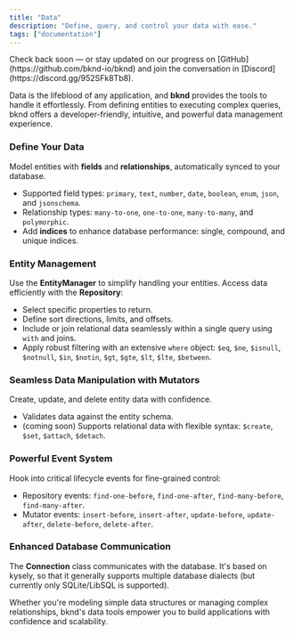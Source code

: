 ```yaml
---
title: "Data"
description: "Define, query, and control your data with ease."
tags: ["documentation"]
---
```


<Callout type="info" title="The documentation is currently a work in progress">
  Check back soon — or stay updated on our progress on
  [GitHub](https://github.com/bknd-io/bknd) and join the conversation in
  [Discord](https://discord.gg/952SFk8Tb8).
</Callout>

Data is the lifeblood of any application, and **bknd** provides the tools to handle it effortlessly. From defining entities to executing complex queries, bknd offers a developer-friendly, intuitive, and powerful data management experience.

### **Define Your Data**

Model entities with **fields** and **relationships**, automatically synced to your database.

- Supported field types: `primary`, `text`, `number`, `date`, `boolean`, `enum`, `json`, and `jsonschema`.
- Relationship types: `many-to-one`, `one-to-one`, `many-to-many`, and `polymorphic`.
- Add **indices** to enhance database performance: single, compound, and unique indices.

### **Entity Management**

Use the **EntityManager** to simplify handling your entities. Access data efficiently with the **Repository**:

- Select specific properties to return.
- Define sort directions, limits, and offsets.
- Include or join relational data seamlessly within a single query using `with` and joins.
- Apply robust filtering with an extensive `where` object: `$eq`, `$ne`, `$isnull`, `$notnull`, `$in`, `$notin`, `$gt`, `$gte`, `$lt`, `$lte`, `$between`.

### **Seamless Data Manipulation with Mutators**

Create, update, and delete entity data with confidence.

- Validates data against the entity schema.
- (coming soon) Supports relational data with flexible syntax: `$create`, `$set`, `$attach`,
  `$detach`.

### **Powerful Event System**

Hook into critical lifecycle events for fine-grained control:

- Repository events: `find-one-before`, `find-one-after`, `find-many-before`, `find-many-after`.
- Mutator events: `insert-before`, `insert-after`, `update-before`, `update-after`, `delete-before`, `delete-after`.

### **Enhanced Database Communication**

The **Connection** class communicates with the database. It's based on kysely, so that it
generally supports multiple database dialects (but currently only SQLite/LibSQL is supported).

Whether you're modeling simple data structures or managing complex relationships, bknd's data tools empower you to build applications with confidence and scalability.

